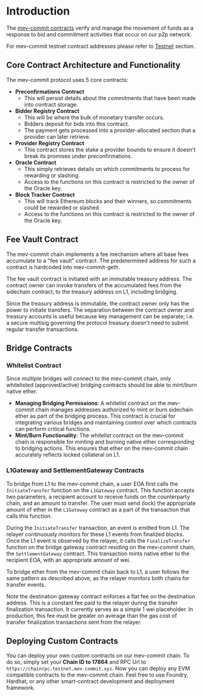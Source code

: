 # Introduction

The [mev-commit contracts](https://github.com/primev/contracts) verify and manage the movement of funds as a response to bid and commitment activities that occur on our p2p network.

For mev-commit testnet contract addresses please refer to [Testnet](/developers/testnet) section.

## Core Contract Architecture and Functionality

The mev-commit protocol uses 5 core contracts:

- **Preconfirmations Contract**
  - This will persist details about the commitments that have been made into contract storage.
- **Bidder Registry Contract**
  - This will be where the bulk of monetary transfer occurs.
  - Bidders deposit for bids into this contract.
  - The payment gets processed into a provider-allocated section that a provider can later retrieve.
- **Provider Registry Contract**
  - This contract stores the stake a provider bounds to ensure it doesn't break its promises under preconfirmations.
- **Oracle Contract**
  - This simply retrieves details on which commitments to process for rewarding or slashing.
  - Access to the functions on this contract is restricted to the owner of the Oracle key.
- **Block Tracker Contract**
  - This will track Ethereum blocks and their winners, so commitments could be rewarded or slashed
  - Access to the functions on this contract is restricted to the owner of the Oracle key.

## Fee Vault Contract

The mev-commit chain implements a fee mechanism where all base fees accumulate to a "fee vault" contract.
The predetermined address for such a contract is hardcoded into mev-commit-geth.

The fee vault contract is initiated with an immutable treasury address.
The contract owner can invoke transfers of the accumulated fees from the sidechain contract, to the treasury address on L1, including bridging.

Since the treasury address is immutable, the contract owner only has the power to initiate transfers.
The separation between the contract owner and treasury accounts is useful because key management can be separate;
i.e. a secure multisig governing the protocol treasury doesn't need to submit regular transfer transactions.

## Bridge Contracts

### Whitelist Contract

Since multiple bridges will connect to the mev-commit chain, only whitelisted (approved/active) bridging contracts should be able to mint/burn native ether.

- **Managing Bridging Permissions**: A whitelist contract on the mev-commit chain manages addresses authorized to mint or burn sidechain ether as part of the bridging process. This contract is crucial for integrating various bridges and maintaining control over which contracts can perform critical functions.
- **Mint/Burn Functionality**: The whitelist contract on the mev-commit chain is responsible for minting and burning native ether corresponding to bridging actions. This ensures that ether on the mev-commit chain accurately reflects locked collateral on L1.

### L1Gateway and SettlementGateway Contracts

To bridge from L1 to the mev-commit chain, a user EOA first calls the `InitiateTransfer` function on the `L1Gateway` contract. This function accepts two parameters, a recipient account to receive funds on the counterparty chain, and an amount to transfer. The user must send (lock) the appropriate amount of ether in the `L1Gateway` contract as a part of the transaction that calls this function.

During the `InitiateTransfer` transaction, an event is emitted from L1. The relayer continuously monitors for these L1 events from finalized blocks. Once the L1 event is observed by the relayer, it calls the `FinalizeTransfer` function on the bridge gateway contract residing on the mev-commit chain, the `SettlementGateway` contract. This transaction mints native ether to the recipient EOA, with an appropriate amount of wei.

To bridge ether from the mev-commit chain back to L1, a user follows the same pattern as described above, as the relayer monitors both chains for transfer events.

Note the destination gateway contract enforces a flat fee on the destination address. This is a constant fee paid to the relayer during the transfer finalization transaction. It currently serves as a simple 1 wei placeholder. In production, this fee must be greater on average than the gas cost of transfer finalization transactions sent from the relayer.

## Deploying Custom Contracts

You can deploy your own custom contracts on our mev-commit chain.
To do so, simply set your **Chain ID to 17864** and RPC Url to `https://chainrpc.testnet.mev-commit.xyz`.
Now you can deploy any EVM compatible contracts to the mev-commit chain.
Feel free to use Foundry, Hardhat, or any other smart-contract development and deployment framework.

